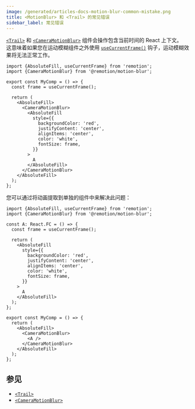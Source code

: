 ```yaml
---
image: /generated/articles-docs-motion-blur-common-mistake.png
title: <MotionBlur> 和 <Trail> 的常见错误
sidebar_label: 常见错误
---
```


[`<Trail>`](/docs/motion-blur/trail) 和 [`<CameraMotionBlur>`](/docs/motion-blur/camera-motion-blur) 组件会操作包含当前时间的 React 上下文。  
这意味着如果您在运动模糊组件之外使用 [`useCurrentFrame()`](/docs/use-current-frame) 钩子，运动模糊效果将无法正常工作。

```tsx twoslash title="❌ 错误 - 在 CameraMotionBlur 之外使用 useCurrentFrame()"
import {AbsoluteFill, useCurrentFrame} from 'remotion';
import {CameraMotionBlur} from '@remotion/motion-blur';

export const MyComp = () => {
  const frame = useCurrentFrame();

  return (
    <AbsoluteFill>
      <CameraMotionBlur>
        <AbsoluteFill
          style={{
            backgroundColor: 'red',
            justifyContent: 'center',
            alignItems: 'center',
            color: 'white',
            fontSize: frame,
          }}
        >
          A
        </AbsoluteFill>
      </CameraMotionBlur>
    </AbsoluteFill>
  );
};
```

您可以通过将动画提取到单独的组件中来解决此问题：

```tsx twoslash title="✅ 正确 - 在子组件中使用 useCurrentFrame()"
import {AbsoluteFill, useCurrentFrame} from 'remotion';
import {CameraMotionBlur} from '@remotion/motion-blur';

const A: React.FC = () => {
  const frame = useCurrentFrame();

  return (
    <AbsoluteFill
      style={{
        backgroundColor: 'red',
        justifyContent: 'center',
        alignItems: 'center',
        color: 'white',
        fontSize: frame,
      }}
    >
      A
    </AbsoluteFill>
  );
};

export const MyComp = () => {
  return (
    <AbsoluteFill>
      <CameraMotionBlur>
        <A />
      </CameraMotionBlur>
    </AbsoluteFill>
  );
};
```

## 参见

- [`<Trail>`](/docs/motion-blur/trail)
- [`<CameraMotionBlur>`](/docs/motion-blur/camera-motion-blur)

